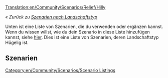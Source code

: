 [[Translation:en/Community/Scenarios/Relief/Hilly]]

''« Zurück zu [[de/Community/Scenarios/Relief/Main Page|Szenarien nach Landschaftstyp]]''

[[Category:en/Community/Scenarios/Scenario Listings]]

Unten ist eine Liste von Szenarien, die du verwenden oder ergänzen kannst. Wenn du wissen willst, wie du dein Szenario in diese Liste hinzufügen kannst, siehe [[en/Community/Scenarios/Main Page|hier]]. Dies ist eine Liste von Szenarien, deren Landschaftstyp Hügelig ist.

==Szenarien==